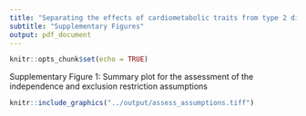 ```yaml
---
title: "Separating the effects of cardiometabolic traits from type 2 diabetes on coronary and peripheral artery disease"
subtitle: "Supplementary Figures"
output: pdf_document
---
```


```r
knitr::opts_chunk$set(echo = TRUE)
```

\newpage
Supplementary Figure 1: Summary plot for the assessment of the independence and exclusion restriction assumptions
```r
knitr::include_graphics("../output/assess_assumptions.tiff")
```
